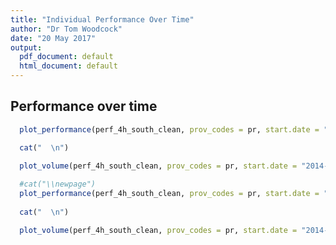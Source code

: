 ```yaml
---
title: "Individual Performance Over Time"
author: "Dr Tom Woodcock"
date: "20 May 2017"
output:
  pdf_document: default
  html_document: default
---
```

\newpage
## Performance over time

```r
  
  plot_performance(perf_4h_south_clean, prov_codes = pr, start.date = "2014-02-01",end.date = "2017-02-01", brk.date = "2016-02-01", all_provs = all_provs)

  cat("  \n")

  plot_volume(perf_4h_south_clean, prov_codes = pr, start.date = "2014-02-01",end.date = "2017-02-01", brk.date = "2016-02-01", all_provs = all_provs)
  
  #cat("\\newpage")
  plot_performance(perf_4h_south_clean, prov_codes = pr, start.date = "2014-02-01",end.date = "2017-02-01", brk.date = "2016-02-01", adm_only = TRUE, max_lower_y_scale = 40, all_provs = all_provs)
  
  cat("  \n")

  plot_volume(perf_4h_south_clean, prov_codes = pr, start.date = "2014-02-01",end.date = "2017-02-01", brk.date = "2016-02-01", adm_only = TRUE, min_upper_y_scale = 750, all_provs = all_provs)
  
```